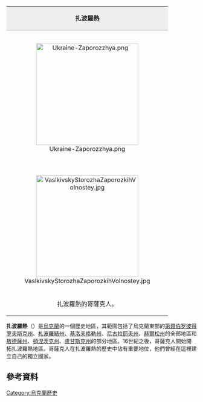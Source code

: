 {| style="float: right; margin: 0 0 1em 1em; background: #f9f9f9; border: 1px #aaa solid; border-collapse: collapse; font-size: 85%; width: 280px;"
| colspan="2" style="background-color: #efefef; border-bottom:1px #aaa solid; font-size; smaller; text-align: center;" | '''扎波羅熱'''
|-
| colspan="2" style="text-align: center;"|
{| style="background-color: #f9f9f9; border-collapse: collapse;"
|}
[[File:Ukraine-Zaporozzhya.png|270px]]
|-
| colspan="2" style="text-align: center;"|{{legend|#FFE26F|扎波羅熱（18世紀）。}}
|-
| colspan="2" style="text-align: center;"|
{| style="background-color: #f9f9f9; border-collapse: collapse;"
|}
[[File:VaslkivskyStorozhaZaporozkihVolnostey.jpg|270px]]
|-
| colspan="2" style="text-align: center;"|扎波羅熱的哥薩克人。
|}

'''扎波羅熱'''（{{lang-uk|Запорожжя}}）是[[烏克蘭|烏克蘭]]的一個歷史地區，其範圍包括了烏克蘭東部的[[第聂伯罗彼得罗夫斯克州|第聂伯罗彼得罗夫斯克州]]、[[札波羅結州|札波羅結州]]、[[基洛夫格勒州|基洛夫格勒州]]、[[尼古拉耶夫州|尼古拉耶夫州]]、[[赫爾松州|赫爾松州]]的全部地區和[[敖德薩州|敖德薩州]]、[[頓涅茨克州|頓涅茨克州]]、[[盧甘斯克州|盧甘斯克州]]的部分地區。16世紀之後，哥薩克人開始開拓扎波羅熱地區。哥薩克人在扎波羅熱的歷史中佔有重要地位，他們曾經在這裡建立自己的獨立國家。
== 參考資料 ==
{{reflist}}
[[Category:烏克蘭歷史|Category:烏克蘭歷史]]